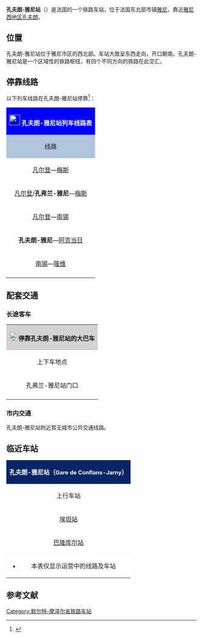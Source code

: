{{Infobox station
| name          =[[File:Sncf-logo.svg|32x32px]]孔夫朗-雅尼站<br>Gare de Conflans-Jarny
| type          = [[法国铁路|法国铁路]]
| image = File:Gare Jarny.jpg
|image_caption = 孔夫朗-雅尼站
| address       = {{FRA}}[[默尔特-摩泽尔省|默尔特-摩泽尔省]][[雅尼_(默尔特-摩泽尔省)|雅尼]]
| latd          = 49
| latm          = 10
| lats          = 00
| latNS         = N
| longd         = 5
| longm         = 52
| longs         = 06
| longEW        = E
| operator = [[File:Sncf-logo.svg|32x32px]]
| coordinates_display = yes
| iso_region    = FR
| line          = 
* {{link-fr|圣伊莱尔-欧唐普勒－阿贡当日铁路|Ligne de Saint-Hilaire-au-Temple à Hagondange}}（部分路段已关闭）
* {{link-fr|隆吉永－翁维尔铁路|Ligne de Longuyon à Onville et Pagny-sur-Moselle}} 
| platform      = 3
| tracks        = 4 
| elevation = 191米
| opened        = 1873年6月23日
| rebuilt =
| status = 使用中
| closed        = 
| passengers= 约13.4万人次<ref>{{Cite web|url=https://ressources.data.sncf.com/explore/dataset/frequentation-gares/?sort=voyageurs_2014&q=conflans|title=Fréquentation en gares|accessdate=2016-11-13|author=SNCF|date=|language=法语|publisher=SNCF Open Data|archive-date=2016-11-14|archive-url=https://web.archive.org/web/20161114010536/https://ressources.data.sncf.com/explore/dataset/frequentation-gares/?sort=voyageurs_2014&q=conflans|dead-url=no}}</ref>
| pass_year= 2015年
| station_type = 客运车站，兼办货运业务
| connections = 
* 默尔特-摩泽尔省城际客运（TED）
| route_map =
| map_locator   = 
| note =
}}

'''孔夫朗-雅尼站'''（{{lang-fr|Gare de Conflans-Jarny}}）是法国的一个铁路车站，位于法国东北部市镇[[雅尼_(默尔特-摩泽尔省)|雅尼]]，靠近[[雅尼西地区孔夫朗|雅尼西地区孔夫朗]]。

==位置==

孔夫朗-雅尼站位于雅尼市区的西北部。车站大致呈东西走向，开口朝南。孔夫朗-雅尼站是一个区域性的铁路枢纽，有四个不同方向的铁路在此交汇。

== 停靠线路 ==

{{动态列表|最后更新时间：2016年7月2日。本章节内容仅供参考，不排除因施工或罢工而引发的临时性变更。欢迎修正和补充}}

以下列车线路在孔夫朗-雅尼站停靠<ref>{{Cite web|url=http://www.ter.sncf.com/lorraine/gares/87192666/Conflans-Jarny/pratique|title=GARE CONFLANS-JARNY|accessdate=2016-07-02|author=SNCF|date=|language=法语|publisher=TER Lorraine|archive-date=2016-07-24|archive-url=https://web.archive.org/web/20160724114735/http://www.ter.sncf.com/lorraine/gares/87192666/Conflans-Jarny/pratique|dead-url=no}}</ref>：

{| class="wikitable mw-collapsible" 
|colspan="5" style="background:#0000FF" align="center" |[[File:Sncf-logo.svg|28x28px]] <font color=#FFFFFF>'''孔夫朗-雅尼站列车线路表'''</font>
|-
!style="background:#B0C4DE"| 线路
!style="background:#B0C4DE"|车种
!style="background:#B0C4DE"|上一站
!style="background:#B0C4DE"|下一站
!style="background:#B0C4DE"|大致运行频率{{noteTag|name=noteA}}
|-
|[[凡尔登站|凡尔登]]—[[梅斯城站|梅斯]]
| rowspan="5" align="center"|[[File:Logo_TER.svg|37x37px]]
|[[埃坦站|埃坦]]
|[[昂维勒站|昂维勒]]
|每天2趟左右{{noteTag|name=noteB}}
|-
|[[凡尔登站|凡尔登]]/'''孔弗兰-雅尼'''—[[梅斯城站|梅斯]]
|[[埃坦站|埃坦]]/（起点）
|[[阿提兹站|阿提兹]]/[[欧梅库尔站|欧梅库尔]]
|每天4趟左右
|-
|[[凡尔登站|凡尔登]]—[[南锡城站|南锡]]
|[[埃坦站|埃坦]]
|[[昂维勒站|昂维勒]]
|每天1趟{{noteTag|name=noteC}}
|-
|'''孔夫朗-雅尼'''—[[阿贡当日站|阿贡当日]]
|（起点）
|[[阿提兹站|阿提兹]]/[[维勒鲁瓦-穆万讷站|维勒鲁瓦-穆万讷]]
|每天7趟左右{{noteTag|name=noteB}}
|-
|[[南锡城站|南锡]]—[[隆维站|隆维]]
|[[昂维勒站|昂维勒]]
|[[巴隆库尔站|巴隆库尔]]
|每天2趟左右
|-
|colspan="5" style="background:#FFFFFF"|{{noteFoot|1=
{{noteTag|name=noteA|1=在本栏中，往返1次为"1趟"；除特别标明外，其数据仅工作日有效，周末及节假日列车数量可能会减少}}
{{noteTag|name=noteB|1=周末及节假日停运}}
{{noteTag|name=noteC|1=仅周五开行}}
}}
|}

==配套交通==
===长途客车===

{| class="wikitable mw-collapsible" 
|colspan="3" align="center" style="background:#D3D3D3" |[[File:BSicon_BUS.svg|24x24px]]'''停靠孔夫朗-雅尼站的大巴车'''
|-
!align="center" |上下车地点
!align="center" |运营单位
!align="center" |主要目的地{{noteTag|name=noteA}}
|-
| rowspan="2" align="center" |孔弗兰-雅尼站门口
|align="center" |{{link-fr|默尔特-摩泽尔省城际客运|TED (réseau)}}<br>[https://web.archive.org/web/20160704063748/http://www.ted.meurthe-et-moselle.fr/fr/lignes-et-tarifs/lignes-et-horaires/lignes-regulieres.html TED]
|[[雅尼西地区孔夫朗|雅尼西地区孔夫朗]]、[[梅斯|梅斯]]{{noteTag|name=noteC}}
|-
|align="center" |[[SNCF|SNCF]]
|[[梅斯|梅斯]]、[[南锡|南锡]]、[[隆维|隆维]]、[[莫塞尔河畔帕尼_(默尔特-摩泽尔省)|摩泽尔河畔帕尼]]<br>（''当某条铁路线施工或罢工时，SNCF可能会提供途径该线路沿途站点的大巴车''{{noteTag|name=noteB}}）
|-
|colspan="3" style="background:#FFFFFF"|{{noteFoot|1=
{{noteTag|name=noteA|1=本栏不包括可以联程中转前往的目的地}}
{{noteTag|name=noteB|1=其车票可与SNCF的同线路车票通用}}
{{noteTag|name=noteC|1=部分城际客运线路仅周一至五开行}}
}}
|}

===市内交通===

孔夫朗-雅尼站附近暂无城市公共交通线路。

==临近车站==

{|class="wikitable mw-collapsible" style="margin: 0 auto; width:42em;"
|colspan="3"  style="background:#082567" align="center"|<font color=#FFFFFF>'''孔夫朗-雅尼站（<span style="font-size:11pt;">Gare de Conflans-Jarny</span>）'''</font>
|-
!上行车站
!线路
!下行车站
|-
|align="center" |[[埃坦站|埃坦站]]
|align="center" |'''{{link-fr|圣蒂莱尔唐普勒－阿贡当日铁路|Ligne de Saint-Hilaire-au-Temple à Hagondange}}'''
|align="center" |[[阿提斯站|阿提斯站]]
|-
|align="center" |[[巴隆库尔站|巴隆库尔站]]
|align="center" |'''{{link-fr|隆圭永－昂维勒铁路|Ligne de Longuyon à Onville et Pagny-sur-Moselle}} '''
|align="center" |[[昂维勒站|昂维勒站]]
|-
|colspan="3" style="background:#FFFFFF"|
*本表仅显示运营中的线路及车站
|}

== 参考文献 ==
{{Reflist}}

{{法国主要火车站列表}}

[[Category:默尔特-摩泽尔省铁路车站|Category:默尔特-摩泽尔省铁路车站]]